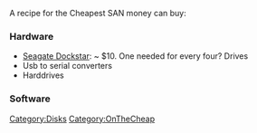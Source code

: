 A recipe for the Cheapest SAN money can buy:

=== Hardware ===
* [[Seagate Dockstar]]: ~ $10. One needed for every four? Drives
* Usb to serial converters
* Harddrives


=== Software ===


[[Category:Disks]][[Category:OnTheCheap]]